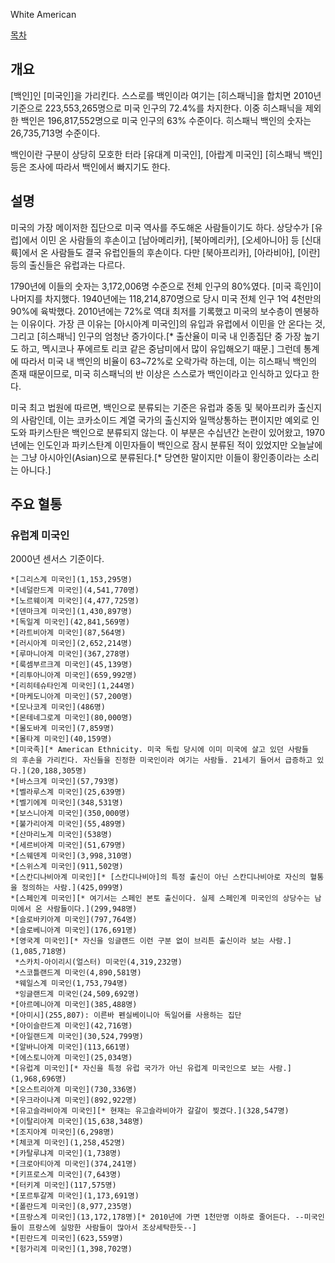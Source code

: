 White American

[[목차]]
== 개요 ==
[백인]인 [미국인]을 가리킨다. 스스로를 백인이라 여기는 [히스패닉]을 합치면 2010년 기준으로 223,553,265명으로 미국 인구의 72.4%를 차지한다. 이중 히스패닉을 제외한 백인은 196,817,552명으로 미국 인구의 63% 수준이다. 히스패닉 백인의 숫자는 26,735,713명 수준이다.

백인이란 구분이 상당히 모호한 터라 [유대계 미국인], [아랍계 미국인] [히스패닉 백인] 등은 조사에 따라서 백인에서 빠지기도 한다.
== 설명 ==
미국의 가장 메이저한 집단으로 미국 역사를 주도해온 사람들이기도 하다. 상당수가 [유럽]에서 이민 온 사람들의 후손이고 [남아메리카], [북아메리카], [오세아니아] 등 [신대륙]에서 온 사람들도 결국 유럽인들의 후손이다. 다만 [북아프리카], [아라비아], [이란] 등의 출신들은 유럽과는 다르다.

1790년에 이들의 숫자는 3,172,006명 수준으로 전체 인구의 80%였다. [미국 흑인]이 나머지를 차지했다. 1940년에는 118,214,870명으로 당시 미국 전체 인구 1억 4천만의 90%에 육박했다. 2010년에는 72%로 역대 최저를 기록했고 미국의 보수층이 멘붕하는 이유이다. 가장 큰 이유는 [아시아계 미국인]의 유입과 유럽에서 이민을 안 온다는 것, 그리고 [히스패닉] 인구의 엄청난 증가이다.[* 출산율이 미국 내 인종집단 중 가장 높기도 하고, 멕시코나 푸에르토 리코 같은 중남미에서 많이 유입해오기 때문.] 그런데 통계에 따라서 미국 내 백인의 비율이 63~72%로 오락가락 하는데, 이는 히스패닉 백인의 존재 때문이므로, 미국 히스패닉의 반 이상은 스스로가 백인이라고 인식하고 있다고 한다.

미국 최고 법원에 따르면, 백인으로 분류되는 기준은 유럽과 중동 및 북아프리카 출신지의 사람인데, 이는 코카소이드 계열 국가의 출신지와 일맥상통하는 편이지만 예외로 인도와 파키스탄은 백인으로 분류되지 않는다. 이 부분은 수십년간 논란이 있어왔고, 1970년에는 인도인과 파키스탄계 이민자들이 백인으로 잠시 분류된 적이 있었지만 오늘날에는 그냥 아시아인(Asian)으로 분류된다.[* 당연한 말이지만 이들이 황인종이라는 소리는 아니다.]
== 주요 혈통 ==
=== 유럽계 미국인 ===
2000년 센서스 기준이다.

 *[그리스계 미국인](1,153,295명)
 *[네덜란드계 미국인](4,541,770명)
 *[노르웨이계 미국인](4,477,725명)
 *[덴마크계 미국인](1,430,897명)
 *[독일계 미국인](42,841,569명)
 *[라트비아계 미국인](87,564명)
 *[러시아계 미국인](2,652,214명)
 *[루마니아계 미국인](367,278명)
 *[룩셈부르크계 미국인](45,139명)
 *[리투아니아계 미국인](659,992명)
 *[리히테슈타인계 미국인](1,244명)
 *[마케도니아계 미국인](57,200명)
 *[모나코계 미국인](486명)
 *[몬테네그로계 미국인](80,000명)
 *[몰도바계 미국인](7,859명)
 *[몰타계 미국인](40,159명)
 *[미국족][* American Ethnicity. 미국 독립 당시에 이미 미국에 살고 있던 사람들의 후손을 가리킨다. 자신들을 진정한 미국인이라 여기는 사람들. 21세기 들어서 급증하고 있다.](20,188,305명)
 *[바스크계 미국인](57,793명)
 *[벨라루스계 미국인](25,639명)
 *[벨기에계 미국인](348,531명)
 *[보스니아계 미국인](350,000명)
 *[불가리아계 미국인](55,489명)
 *[산마리노계 미국인](538명)
 *[세르비아계 미국인](51,679명)
 *[스웨덴계 미국인](3,998,310명)
 *[스위스계 미국인](911,502명)
 *[스칸디나비아계 미국인][* [스칸디나비아]의 특정 출신이 아닌 스칸디나비아로 자신의 혈통을 정의하는 사람.](425,099명)
 *[스페인계 미국인][* 여기서는 스페인 본토 출신이다. 실제 스페인계 미국인의 상당수는 남미에서 온 사람들이다.](299,948명)
 *[슬로바키아계 미국인](797,764명)
 *[슬로베니아계 미국인](176,691명)
 *[영국계 미국인][* 자신을 잉글랜드 이런 구분 없이 브리튼 출신이라 보는 사람.](1,085,718명)
  *스카치-아이리시(얼스터) 미국인(4,319,232명)
  *스코틀랜드계 미국인(4,890,581명)
  *웨일스계 미국인(1,753,794명)
  *잉글랜드계 미국인(24,509,692명)
 *[아르메니아계 미국인](385,488명)
 *[아미시](255,807): 이른바 펜실베이니아 독일어를 사용하는 집단
 *[아이슬란드계 미국인](42,716명)
 *[아일랜드계 미국인](30,524,799명)
 *[알바니아계 미국인](113,661명)
 *[에스토니아계 미국인](25,034명)
 *[유럽계 미국인][* 자신을 특정 유럽 국가가 아닌 유럽계 미국인으로 보는 사람.](1,968,696명)
 *[오스트리아계 미국인](730,336명)
 *[우크라이나계 미국인](892,922명)
 *[유고슬라비아계 미국인][* 현재는 유고슬라비아가 갈갈이 찢겼다.](328,547명)
 *[이탈리아계 미국인](15,638,348명)
 *[조지아계 미국인](6,298명)
 *[체코계 미국인](1,258,452명)
 *[카탈루냐계 미국인](1,738명)
 *[크로아티아계 미국인](374,241명)
 *[키프로스계 미국인](7,643명)
 *[터키계 미국인](117,575명)
 *[포르투갈계 미국인](1,173,691명)
 *[폴란드계 미국인](8,977,235명)
 *[프랑스계 미국인](13,172,178명)[* 2010년에 가면 1천만명 이하로 줄어든다. --미국인들이 프랑스에 실망한 사람들이 많아서 조상세탁한듯--]
 *[핀란드계 미국인](623,559명)
 *[헝가리계 미국인](1,398,702명)
